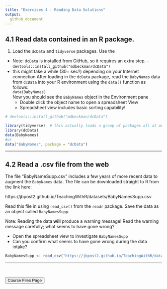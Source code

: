 ```yaml
---
title: "Exercises 4 - Reading Data Solutions"
output:
  github_document
---
```


## 4.1 Read data contained in an R package.

1) Load the `dcData` and `tidyverse` packages. Use the 
  - Note: `dcData` is installed from GitHub, so it requires an extra step.        - `devtools::install_github("mdbeckman/dcData")`
  - this might take a while (30+ sec?) depending on your Internet connection
  After loading in the `dcData` package, read the `BabyNames` data from `dcData` into your R environment using the `data()` function as follows:  
  `data(BabyNames)`  
Now you should see the `BabyNames` object in the Environment pane  
    - Double click the object name to open a spreadsheet View  
    - Spreadsheet view includes basic sorting capability!  

```r
# devtools::install_github("mdbeckman/dcData")

library(tidyverse)  # this actually loads a group of packages all at once
library(dcData)     
data(BabyNames)
#or
data("BabyNames", package = "dcData")
```

<hr> 

## 4.2 Read a .csv file from the web

The file "BabyNameSupp.csv" includes a few years of more recent data to augment the `BabyNames` data. The file can be downloaded straight to R from the link here:  

https://jbpost2.github.io/TeachingWithR/datasets/BabyNamesSupp.csv  

Read this file in using `read_csv()` from the `readr` package.  Save the data as an object called `BabyNamesSupp`.

Note: Reading the data **will** produce a warning message!  Read the warning message carefully; what seems to have gone wrong?

- Open the spreadsheet view to investigate `BabyNamesSupp`  
- Can you confirm what seems to have gone wrong during the data intake?

```r
BabyNamesSupp <- read_csv("https://jbpost2.github.io/TeachingWithR/datasets/BabyNamesSupp.csv")
```

<hr>

<br>

<a href = "https://jbpost2.github.io/Basics-of-R-for-Data-Science-and-Statistics/CourseFiles.html"><button type="button">Course Files Page</button></a>
